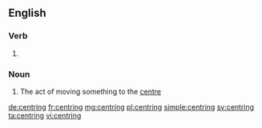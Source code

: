 ==English==

===Verb===
{{head|en}}

# {{present participle of|centre}}

===Noun===
{{en-noun}}

# The act of moving something to the [[centre]]

[[de:centring]]
[[fr:centring]]
[[mg:centring]]
[[pl:centring]]
[[simple:centring]]
[[sv:centring]]
[[ta:centring]]
[[vi:centring]]